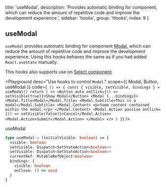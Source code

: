 
  title: 'useModal',
  description:
    'Provides automatic binding for component, which can reduce the amount of repetitive code and improve the development experience.',
  sidebar: 'hooks',
  group: 'Hooks',
  index: 9
}

## useModal

`useModal` provides automatic binding for component [Modal](/components/modal), which can reduce the amount of repetitive code and improve the development experience.
Using this hooks behaves the same as if you had added `React.useState` manually.

This hooks also supports use on [Select component](/components/select 'Select Component').

<Playground
  desc="Use hooks to control `Modal`."
  scope={{ Modal, Button, useModal }}
  code={`
() => {
  const { visible, setVisible, bindings } = useModal()
  return (
    <>
      <Button auto onClick={() => setVisible(true)}>Show Modal</Button>
      <Modal {...bindings}>
        <Modal.Title>Modal</Modal.Title>
        <Modal.Subtitle>This is a modal</Modal.Subtitle>
        <Modal.Content>
          <p>Some content contained within the modal.</p>
        </Modal.Content>
        <Modal.Action passive onClick={() => setVisible(false)}>Cancel</Modal.Action>
        <Modal.Action>Submit</Modal.Action>
      </Modal>
    </>
  )
}`}
/>

<Attributes edit="/pages/hooks/use-modal.mdx" >
<Attributes.Title>useModal</Attributes.Title>

```ts
type useModal = (initialVisible: boolean) => {
  visible: boolean
  setVisible: Dispatch<SetStateAction<boolean>>
  setVisible: Dispatch<SetStateAction<boolean>>
  currentRef: MutableRefObject<boolean>
  bindings: {
    visible: boolean
    onClose: () => void
  }
}
```

</Attributes>

